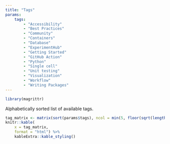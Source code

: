 ```yaml
---
title: "Tags"
params:
    tags:
        - "Accessibility"
        - "Best Practices"
        - "Community"
        - "Containers"
        - "Database"
        - "ExperimentHub"
        - "Getting Started"
        - "GitHub Action"
        - "Python"
        - "Single cell"
        - "Unit testing"
        - "Visualization"
        - "Workflow"
        - "Writing Packages"
---
```


```r
library(magrittr)
```

Alphabetically sorted list of available tags.

```r
tag_matrix <- matrix(sort(params$tags), ncol = min(5, floor(sqrt(length(params$tags)))))
knitr::kable(
    x = tag_matrix,
    format = "html") %>% 
    kableExtra::kable_styling()
```

